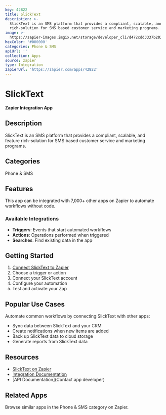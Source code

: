 ```yaml
---
key: 42822
title: SlickText
description: >-
  SlickText is an SMS platform that provides a compliant, scalable, and feature
  rich-solution for SMS based customer service and marketing programs.
image: >-
  https://zapier-images.imgix.net/storage/developer_cli/d472cdd3337b203ccd65314c2c80a53d.png?auto=format%2Ccompress&ixlib=python-3.0.0&q=50
hexColor: '#000000'
categories: Phone & SMS
apiUrl: ''
collection: Apps
source: zapier
type: Integration
zapierUrl: 'https://zapier.com/apps/42822'
---
```

# SlickText

**Zapier Integration App**

## Description

SlickText is an SMS platform that provides a compliant, scalable, and feature rich-solution for SMS based customer service and marketing programs.

## Categories

Phone & SMS

## Features

This app can be integrated with 7,000+ other apps on Zapier to automate workflows without code.

### Available Integrations

- **Triggers**: Events that start automated workflows
- **Actions**: Operations performed when triggered
- **Searches**: Find existing data in the app

## Getting Started

1. [Connect SlickText to Zapier](https://zapier.com/apps/42822)
2. Choose a trigger or action
3. Connect your SlickText account
4. Configure your automation
5. Test and activate your Zap

## Popular Use Cases

Automate common workflows by connecting SlickText with other apps:

- Sync data between SlickText and your CRM
- Create notifications when new items are added
- Back up SlickText data to cloud storage
- Generate reports from SlickText data

## Resources

- [SlickText on Zapier](https://zapier.com/apps/42822)
- [Integration Documentation](https://zapier.com/apps/42822/integrations)
- [API Documentation](Contact app developer)

## Related Apps

Browse similar apps in the Phone & SMS category on Zapier.
